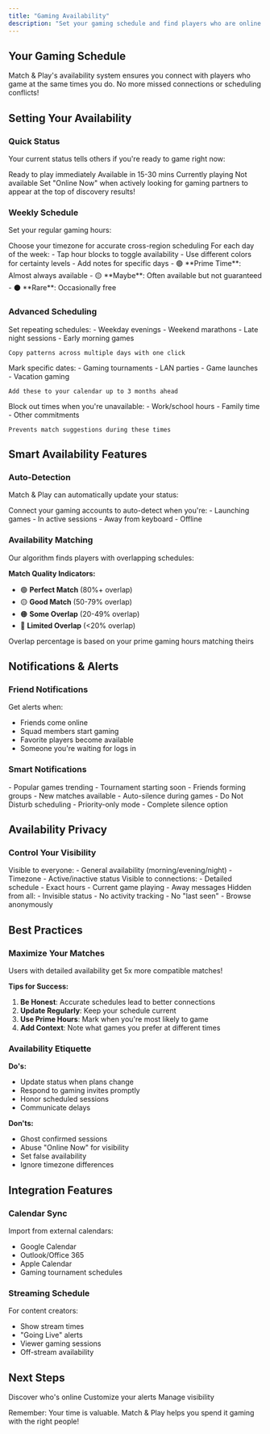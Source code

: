 ```yaml
---
title: "Gaming Availability"
description: "Set your gaming schedule and find players who are online when you are"
---
```


## Your Gaming Schedule

Match & Play's availability system ensures you connect with players who game at the same times you do. No more missed connections or scheduling conflicts!

## Setting Your Availability

### Quick Status

Your current status tells others if you're ready to game right now:

<CardGroup cols={4}>
  <Card title="Online Now" icon="circle" color="green">
    Ready to play immediately
  </Card>
  <Card title="Online Soon" icon="clock" color="yellow">
    Available in 15-30 mins
  </Card>
  <Card title="In Game" icon="gamepad" color="blue">
    Currently playing
  </Card>
  <Card title="Offline" icon="moon" color="gray">
    Not available
  </Card>
</CardGroup>

<Tip>
  Set "Online Now" when actively looking for gaming partners to appear at the top of discovery results!
</Tip>

### Weekly Schedule

Set your regular gaming hours:

<Steps>
  <Step title="Select Your Timezone">
    Choose your timezone for accurate cross-region scheduling
  </Step>
  
  <Step title="Mark Your Gaming Hours">
    For each day of the week:
    - Tap hour blocks to toggle availability
    - Use different colors for certainty levels
    - Add notes for specific days
  </Step>
  
  <Step title="Set Availability Types">
    - 🟢 **Prime Time**: Almost always available
    - 🟡 **Maybe**: Often available but not guaranteed
    - ⚫ **Rare**: Occasionally free
  </Step>
</Steps>

### Advanced Scheduling

<Tabs>
  <Tab title="Recurring Patterns">
    Set repeating schedules:
    - Weekday evenings
    - Weekend marathons
    - Late night sessions
    - Early morning games
    
    Copy patterns across multiple days with one click
  </Tab>
  
  <Tab title="Special Events">
    Mark specific dates:
    - Gaming tournaments
    - LAN parties
    - Game launches
    - Vacation gaming
    
    Add these to your calendar up to 3 months ahead
  </Tab>
  
  <Tab title="Time Off">
    Block out times when you're unavailable:
    - Work/school hours
    - Family time
    - Other commitments
    
    Prevents match suggestions during these times
  </Tab>
</Tabs>

## Smart Availability Features

### Auto-Detection

Match & Play can automatically update your status:

<Card title="Platform Integration" icon="link">
  Connect your gaming accounts to auto-detect when you're:
  - Launching games
  - In active sessions
  - Away from keyboard
  - Offline
</Card>

### Availability Matching

Our algorithm finds players with overlapping schedules:

**Match Quality Indicators:**
- 🟢 **Perfect Match** (80%+ overlap)
- 🟡 **Good Match** (50-79% overlap)
- 🟠 **Some Overlap** (20-49% overlap)
- 🔴 **Limited Overlap** (<20% overlap)

<Info>
  Overlap percentage is based on your prime gaming hours matching theirs
</Info>

## Notifications & Alerts

### Friend Notifications

Get alerts when:
- Friends come online
- Squad members start gaming
- Favorite players become available
- Someone you're waiting for logs in

### Smart Notifications

<CardGroup cols={2}>
  <Card title="Gaming Alerts" icon="bell">
    - Popular games trending
    - Tournament starting soon
    - Friends forming groups
    - New matches available
  </Card>
  
  <Card title="Quiet Hours" icon="bell-slash">
    - Auto-silence during games
    - Do Not Disturb scheduling
    - Priority-only mode
    - Complete silence option
  </Card>
</CardGroup>

## Availability Privacy

### Control Your Visibility

<Tabs>
  <Tab title="Public Settings">
    Visible to everyone:
    - General availability (morning/evening/night)
    - Timezone
    - Active/inactive status
  </Tab>
  
  <Tab title="Friends Only">
    Visible to connections:
    - Detailed schedule
    - Exact hours
    - Current game playing
    - Away messages
  </Tab>
  
  <Tab title="Private Mode">
    Hidden from all:
    - Invisible status
    - No activity tracking
    - No "last seen"
    - Browse anonymously
  </Tab>
</Tabs>

## Best Practices

### Maximize Your Matches

<Check>
  Users with detailed availability get 5x more compatible matches!
</Check>

**Tips for Success:**
1. **Be Honest**: Accurate schedules lead to better connections
2. **Update Regularly**: Keep your schedule current
3. **Use Prime Hours**: Mark when you're most likely to game
4. **Add Context**: Note what games you prefer at different times

### Availability Etiquette

**Do's:**
- Update status when plans change
- Respond to gaming invites promptly
- Honor scheduled sessions
- Communicate delays

**Don'ts:**
- Ghost confirmed sessions
- Abuse "Online Now" for visibility
- Set false availability
- Ignore timezone differences

## Integration Features

### Calendar Sync

Import from external calendars:
- Google Calendar
- Outlook/Office 365
- Apple Calendar
- Gaming tournament schedules

### Streaming Schedule

For content creators:
- Show stream times
- "Going Live" alerts
- Viewer gaming sessions
- Off-stream availability

## Next Steps

<CardGroup cols={3}>
  <Card title="Find Players Now" icon="users" href="/player-discovery">
    Discover who's online
  </Card>
  
  <Card title="Notification Settings" icon="bell" href="/notifications">
    Customize your alerts
  </Card>
  
  <Card title="Privacy Controls" icon="shield" href="/safety-features">
    Manage visibility
  </Card>
</CardGroup>

Remember: Your time is valuable. Match & Play helps you spend it gaming with the right people!